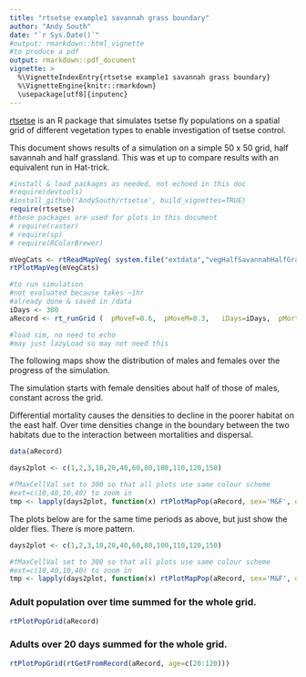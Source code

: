 ```yaml
---
title: "rtsetse example1 savannah grass boundary"
author: "Andy South"
date: "`r Sys.Date()`"
#output: rmarkdown::html_vignette
#to produce a pdf
output: rmarkdown::pdf_document
vignette: >
  %\VignetteIndexEntry{rtsetse example1 savannah grass boundary}
  %\VignetteEngine{knitr::rmarkdown}
  \usepackage[utf8]{inputenc}
---
```

  
[rtsetse](https://github.com/AndySouth/rtsetse) is an R package that simulates tsetse fly populations on a spatial grid of different vegetation types to enable investigation of tsetse control. 

This document shows results of a simulation on a simple 50 x 50 grid, half savannah and half grassland. This was et up to compare results with an equivalent run in Hat-trick.


```r
#install & load packages as needed, not echoed in this doc
#require(devtools)    
#install_github('AndySouth/rtsetse', build_vignettes=TRUE)
require(rtsetse)
#these packages are used for plots in this document
# require(raster)
# require(sp)
# require(RColorBrewer)
```



```r
mVegCats <- rtReadMapVeg( system.file("extdata","vegHalfSavannahHalfGrass50x50.txt", package="rtsetse"))
rtPlotMapVeg(mVegCats)
```


```r
#to run simulation
#not evaluated because takes ~1hr
#already done & saved in /data
iDays <- 300
aRecord <- rt_runGrid (  pMoveF=0.6,  pMoveM=0.3,   iDays=iDays,  pMortF=0.082,  pMortM=0.139,  pMortPupa=0.2,  fStartPopPropCC=1,  iCarryCapF=200,  propMortAdultDD=0.25,  iFirstLarva=16,  iInterLarva=10,  pMortLarva=0.05,  propMortLarvaDD=0.25,  propMortPupaDD=0.25,  mVegCats =system.file("extdata","vegHalfSavannahHalfGrass50x50.txt", package="rtsetse"),  dfMortByVeg=list(code = c("D", "T", "O", "S", "B", "G", "N"), name = c("Dense Forest", "Thicket", "Open Forest", "Savannah", "Bush", "Grass", "No-go area"), mortality = c(200, 150, 110, 100, 110, 210, 999), pupmortality = c(120, 110, 105, 100, 120, 170, 999))  )
```


```r
#load sim, no need to echo
#may just lazyLoad so may not need this
```

The following maps show the distribution of males and females over the progress of the simulation. 

The simulation starts with female densities about half of those of males, constant across the grid.

Differential mortality causes the densities to decline in the poorer habitat on the east half. Over time densities change in the boundary between the two habitats due to the interaction between mortalities and dispersal. 


```r
data(aRecord)

days2plot <- c(1,2,3,10,20,40,60,80,100,110,120,150)

#fMaxCellVal set to 300 so that all plots use same colour scheme
#ext=c(10,40,10,40) to zoom in
tmp <- lapply(days2plot, function(x) rtPlotMapPop(aRecord, sex='M&F', days=x, fMaxCellVal=300, ext=c(10,40,10,40)))

```

The plots below are for the same time periods as above, but just show the older flies. There is more pattern. 

```r

days2plot <- c(1,2,3,10,20,40,60,80,100,110,120,150)

#fMaxCellVal set to 300 so that all plots use same colour scheme
#ext=c(10,40,10,40) to zoom in
tmp <- lapply(days2plot, function(x) rtPlotMapPop(aRecord, sex='M&F', days=x, ext=c(10,40,10,40), age=c(20:120)))

```


### Adult population over time summed for the whole grid.

```r
rtPlotPopGrid(aRecord)
```

### Adults over 20 days summed for the whole grid.

```r
rtPlotPopGrid(rtGetFromRecord(aRecord, age=c(20:120)))
```

